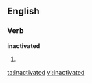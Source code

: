 ==English==

===Verb===
'''inactivated'''

# {{past of|[[inactivate]]}}

[[ta:inactivated]]
[[vi:inactivated]]